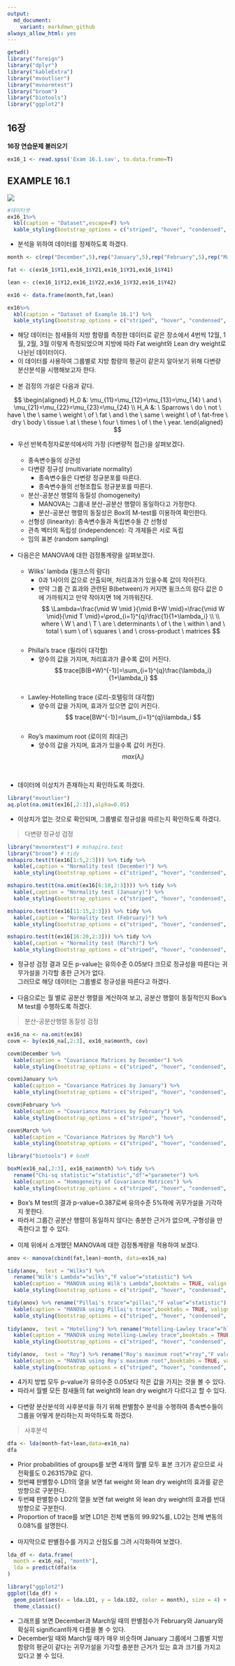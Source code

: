 ```yaml
---
output:
  md_document:
    variant: markdown_github
always_allow_html: yes
---
```


```r
getwd()
library("foreign")
library("dplyr")
library("kableExtra")
library("mvoutlier")
library("mvnormtest")
library("broom")
library("biotools")
library("ggplot2")
```

## 16장

**16장 연습문제 불러오기**

```r
ex16_1 <- read.spss('Exam 16.1.sav', to.data.frame=T)
```

## EXAMPLE 16.1

![](C:/git_blog/study/img/의학통계방법론/ch16/16-1.png)

```r
#데이터셋
ex16_1%>%
  kbl(caption = "Dataset",escape=F) %>%
  kable_styling(bootstrap_options = c("striped", "hover", "condensed", "responsive"))
```

- 분석을 위하여 데이터를 정제하도록 하겠다.


```r
month <- c(rep("December",5),rep("January",5),rep("February",5),rep("March",5))

fat <- c(ex16_1$Y11,ex16_1$Y21,ex16_1$Y31,ex16_1$Y41) 

lean <- c(ex16_1$Y12,ex16_1$Y22,ex16_1$Y32,ex16_1$Y42)

ex16 <- data.frame(month,fat,lean)

ex16%>%
  kbl(caption = "Dataset of Example 16.1") %>%
  kable_styling(bootstrap_options = c("striped", "hover", "condensed", "responsive"))
```

- 해당 데이터는 참새들의 지방 함량를 측정한 데이터로 같은 장소에서 4번씩 12월, 1월, 2월, 3월 이렇게 측정되었으며 지방에 따라 Fat weight와 Lean dry weight로 나뉜뉜 데이터이다.<br/>
- 이 데이터를 사용하여 그룹별로 지방 함량의 평균이 같은지 알아보기 위해 다변량 분산분석을 시행해보고자 한다.<br/><br/>
- 본 검정의 가설은 다음과 같다.

$$
\begin{aligned}
H_0 &: \mu_{11}=\mu_{12}=\mu_{13}=\mu_{14} \ and \ \mu_{21}=\mu_{22}=\mu_{23}=\mu_{24} \\
H_A &: \ Sparrows \ do \ not \ have \ the \ same \ weight \ of \ fat \ and \ the \ same \ weight \ of \ fat-free \ dry \ body \ tissue \ at \ these \ four \ times \ of \ the \ year.
\end{aligned}
$$

* 우선 반복측정자료분석에서의 가정 (다변량적 접근)을 살펴보겠다.<br/><br/>
  - 종속변수들의 상관성<br/>
  - 다변량 정규성 (multivariate normality)<br/>
    - 종속변수들은 다변량 정규분포를 따른다.<br/>
    - 종속변수들의 선형조합도 정규분포를 따른다.<br/>
  - 분산-공분산 행렬의 동질성 (homogeneity)<br/>
    - MANOVA는 그룹내 분산-공분산 행렬이 동일하다고 가정한다.<br/>
    - 분산-공분산 행렬의 동질성은 Box의 M-test를 이용하여 확인한다.<br/>
  - 선형성 (linearity): 종속변수들과 독립변수들 간 선형성<br/>
  - 관측 벡터의 독립성 (independence): 각 개체들은 서로 독립<br/>
  - 임의 표본 (random sampling)
<br/>
<br/>
* 다음은은 MANOVA에 대한 검정통계량을 살펴보겠다. <br/><br/>
  - Wilks' lambda (윌크스의 람다)<br/>
    - 0과 1사이의 값으로 산출되며, 처리효과가 있을수록 값이 작아진다.
    - 만약 그룹 간 효과와 관련된 B(between)가 커지면 윌크스의 람다 값은 0에 가까워지고 만약 작아지면 1에 가까워진다.<br/>$$ \Lambda=\frac{\mid W \mid }{\mid B+W \mid}=\frac{\mid W \mid}{\mid T \mid}=\prod_{i=1}^{q}\frac{1}{1+\lambda_i} \\ 
\\
where \ W \ and \ T \ are \ determinants \ of \ the \ within \ and \ total \ sum \ of \ squares \ and \ cross-product \ matrices
$$<br/>
  - Phillai's trace (필라이 대각합)
    - 양수의 값을 가지며, 처리효과가 클수록 값이 커진다.<br/>$$
trace[B(B+W)^{-1}]=\sum_{i=1}^{q}\frac{\lambda_i}{1+\lambda_i}
$$<br/>
  - Lawley-Hotelling trace (로리-호텔링의 대각합)
    - 양수의 값을 가지며, 효과가 있으면 값이 커진다.<br/>$$
trace[BW^{-1}]=\sum_{i=1}^{q}\lambda_i
$$<br/>
  - Roy's maximum root (로이의 최대근)
    - 양수의 값을 가지며, 효과가 있을수록 값이 커진다.<br/>$$
max(\lambda_i)
$$<br/><br/>
- 데이터에 이상치가 존재하는지 확인하도록 하겠다.

```r
library("mvoutlier")
aq.plot(na.omit(ex16[,2:3]),alpha=0.05)
```

- 이상치가 없는 것으로 확인되며, 그룹별로 정규성을 따르는지 확인하도록 하겠다.

> 다변량 정규성 검정

```r
library("mvnormtest") # mshapiro.test
library("broom") # tidy
mshapiro.test(t(ex16[1:5,2:3])) %>% tidy %>% 
  kable(,caption = "Normality test (December)") %>%
  kable_styling(bootstrap_options = c("striped", "hover", "condensed", "responsive"))

mshapiro.test(t(na.omit(ex16[6:10,2:3]))) %>% tidy %>% 
  kable(,caption = "Normality test (January)") %>%
  kable_styling(bootstrap_options = c("striped", "hover", "condensed", "responsive"))

mshapiro.test(t(ex16[11:15,2:3])) %>% tidy %>% 
  kable(,caption = "Normality test (February)") %>%
  kable_styling(bootstrap_options = c("striped", "hover", "condensed", "responsive"))

mshapiro.test(t(ex16[16:20,2:3])) %>% tidy %>% 
  kable(,caption = "Normality test (March)") %>%
  kable_styling(bootstrap_options = c("striped", "hover", "condensed", "responsive"))
```

- 정규성 검정 결과 모든 p-value는 유의수준 0.05보다 크므로 정규성을 따른다는 귀무가설을 기각할 충한 근거가 없다. <br/>
그러므로 해당 데이터는 그룹별로 정규성을 따른다고 하겠다.<br/><br/>
- 다음으로는 월 별로 공분산 행렬을 계산하여 보고, 공분산 행렬이 동질적인지 Box's M test를 수행하도록 하겠다.

> 분산-공분산행렬 동질성 검정

```r
ex16_na <- na.omit(ex16)
covm <- by(ex16_na[,2:3], ex16_na$month, cov)

covm$December %>% 
  kable(caption = "Covariance Matrices by December") %>%
  kable_styling(bootstrap_options = c("striped", "hover", "condensed", "responsive"))

covm$January %>% 
  kable(caption = "Covariance Matrices by January") %>%
  kable_styling(bootstrap_options = c("striped", "hover", "condensed", "responsive"))

covm$February %>% 
  kable(caption = "Covariance Matrices by February") %>%
  kable_styling(bootstrap_options = c("striped", "hover", "condensed", "responsive"))

covm$March %>% 
  kable(caption = "Covariance Matrices by March") %>%
  kable_styling(bootstrap_options = c("striped", "hover", "condensed", "responsive"))
```

```r
library("biotools") # boxM

boxM(ex16_na[,2:3], ex16_na$month) %>% tidy %>% 
  rename("Chi-sq statistic"="statistic","df"="parameter") %>% 
  kable(caption = "Homogeneity of Covariance Matrices") %>%
  kable_styling(bootstrap_options = c("striped", "hover", "condensed", "responsive"))
```

- Box’s M test의 결과 p-value=0.387로써 유의수준 5%하에 귀무가설을 기각하지 못한다.<br/>
- 따라서 그룹간 공분산 행렬이 동일하지 않다는 충분한 근거가 없으며, 구형성을 만족한다고 할 수 있다.<br/><br/>
- 이제 위에서 소개했던 MANOVA에 대한 검정통계량을 적용하여 보겠다.

```r
anov <- manova(cbind(fat,lean)~month, data=ex16_na)

tidy(anov,  test = "Wilks") %>% 
  rename("Wilk's Lambda"="wilks","F value"="statistic") %>% 
  kable(caption = "MANOVA using Wilk's Lambda",booktabs = TRUE, valign = 't') %>%
  kable_styling(bootstrap_options = c("striped", "hover", "condensed", "responsive"))

tidy(anov) %>% rename("Pillai's trace"="pillai","F value"="statistic") %>% 
  kable(caption = "MANOVA using Pillai's trace",booktabs = TRUE, valign = 't') %>%
  kable_styling(bootstrap_options = c("striped", "hover", "condensed", "responsive"))
 
tidy(anov,  test = "Hotelling") %>% rename("Hotelling-Lawley trace"="hl","F value"="statistic") %>% 
  kable(caption = "MANOVA using Hotelling-Lawley trace",booktabs = TRUE, valign = 't') %>%
  kable_styling(bootstrap_options = c("striped", "hover", "condensed", "responsive"))

tidy(anov,  test = "Roy") %>% rename("Roy's maximum root"="roy","F value"="statistic") %>% 
  kable(caption = "MANOVA using Roy's maximum root",booktabs = TRUE, valign = 't') %>%
  kable_styling(bootstrap_options = c("striped", "hover", "condensed", "responsive"))
```

- 4가지 방법 모두 p-value가 유의수준 0.05보다 작은 값을 가지는 것을 볼 수 있다. <br/>
- 따라서 월별 모든 참새들의 fat weight와 lean dry weight가 다르다고 할 수 있다. <br/><br/>
- 다변량 분산분석의 사후분석을 하기 위해 판별함수 분석을 수행하여 종속변수들이 그룹을 어떻게 분리하는지 파악하도록 하겠다.

> 사후분석

```r
dfa <- lda(month~fat+lean,data=ex16_na)
dfa
```

- Prior probabilities of groups를 보면 4개의 월별 모두 표본 크기가 같으므로 사전확률도 0.2631579로 같다.<br/>
- 첫번쨰 판별함수 LD1의 열을 보면 fat weight 와 lean dry weight의 효과를 같은 방향으로 구분한다.<br/>
- 두번쨰 판별함수 LD2의 열을 보면 fat weight 와 lean dry weight의 효과를 반대 방향으로 구분한다.<br/>
- Proportion of trace를 보면 LD1은 전체 변동의 99.92%를, LD2는 전체 변동의 0.08%를 설명한다.<br/><br/>
- 마지막으로 판별점수를 가지고 산점도를 그려 시각화하여 보겠다.

```r
lda_df <- data.frame(
  month = ex16_na[, "month"],
  lda = predict(dfa)$x
)

library("ggplot2")
ggplot(lda_df) +
  geom_point(aes(x = lda.LD1, y = lda.LD2, color = month), size = 4) +
  theme_classic()
```

- 그래프를 보면 December과 March일 때의 판별점수가 February와 January와 확실히 significant하게 다름을 볼 수 있다.<br/>
- December일 때와 March일 때가 매우 비슷하며 January 그룹에서 그룹별 지방함량의 평균이 같다는 귀무가설을 기각할 충분한 근거가 있는 효과 크기를 가지고 있다고 볼 수 있다.